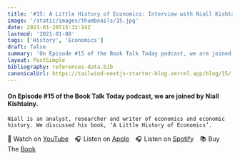 ```yaml
---
title: '#15: A Little History of Economics: Interview with Niall Kishtainy'
image: '/static/images/thumbnails/15.jpg'
date: 2021-01-20T15:32:14Z
lastmod: '2021-01-08'
tags: ['History', 'Economics']
draft: false
summary: 'On Episode #15 of the Book Talk Today podcast, we are joined by Niall Kishtainy. Niall is an analyst, researcher and writer of economics and economic history. We discussed his book, A Little History of Economics.'
layout: PostSimple
bibliography: references-data.bib
canonicalUrl: https://tailwind-nextjs-starter-blog.vercel.app/blog/15/
---
```


#### On Episode #15 of the Book Talk Today podcast, we are joined by Niall Kishtainy.

    Niall is an analyst, researcher and writer of economics and economic history. We discussed his book, ‘A Little History of Economics’.

🎥&nbsp;Watch on [YouTube]&emsp;🎧&nbsp;Listen on [Apple]&emsp;🎧&nbsp;Listen on [Spotify]&emsp;📚&nbsp;Buy The [Book]&emsp;

[youtube]: https://youtu.be/Lesu1tFXUmk
[apple]: https://podcasts.apple.com/gb/podcast/little-history-economics-interview-niall-kishtainy/id1525619296?i=1000505923166
[spotify]: https://open.spotify.com/episode/7A0w3YGXRuR1C9A3v0uh9P?si=TDNEF6HGQwy2B4eLh5WzxA
[book]: https://amzn.to/3EpaLpZ

